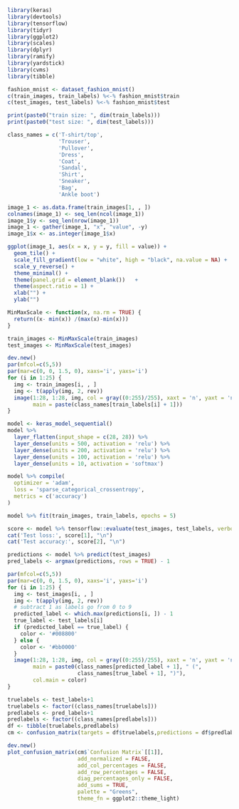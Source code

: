 ```r
library(keras)
library(devtools)
library(tensorflow)
library(tidyr)
library(ggplot2)
library(scales)
library(dplyr)
library(ramify)
library(yardstick)
library(cvms)
library(tibble)
```

```r
fashion_mnist <- dataset_fashion_mnist()
c(train_images, train_labels) %<-% fashion_mnist$train
c(test_images, test_labels) %<-% fashion_mnist$test

print(paste0("train size: ", dim(train_labels)))
print(paste0("test size: ", dim(test_labels)))

class_names = c('T-shirt/top',
                'Trouser',
                'Pullover',
                'Dress',
                'Coat', 
                'Sandal',
                'Shirt',
                'Sneaker',
                'Bag',
                'Ankle boot')
```

```r
image_1 <- as.data.frame(train_images[1, , ])
colnames(image_1) <- seq_len(ncol(image_1))
image_1$y <- seq_len(nrow(image_1))
image_1 <- gather(image_1, "x", "value", -y)
image_1$x <- as.integer(image_1$x)

ggplot(image_1, aes(x = x, y = y, fill = value)) +
  geom_tile() +
  scale_fill_gradient(low = "white", high = "black", na.value = NA) +
  scale_y_reverse() +
  theme_minimal() +
  theme(panel.grid = element_blank())   +
  theme(aspect.ratio = 1) +
  xlab("") +
  ylab("")
```




```r
MinMaxScale <- function(x, na.rm = TRUE) {
  return((x- min(x)) /(max(x)-min(x)))
}

train_images <- MinMaxScale(train_images)
test_images <- MinMaxScale(test_images)
```

```r
dev.new()
par(mfcol=c(5,5))
par(mar=c(0, 0, 1.5, 0), xaxs='i', yaxs='i')
for (i in 1:25) { 
  img <- train_images[i, , ]
  img <- t(apply(img, 2, rev)) 
  image(1:28, 1:28, img, col = gray((0:255)/255), xaxt = 'n', yaxt = 'n',
        main = paste(class_names[train_labels[i] + 1]))
}
```

```r
model <- keras_model_sequential()
model %>%
  layer_flatten(input_shape = c(28, 28)) %>%
  layer_dense(units = 500, activation = 'relu') %>%
  layer_dense(units = 200, activation = 'relu') %>%
  layer_dense(units = 100, activation = 'relu') %>%
  layer_dense(units = 10, activation = 'softmax')

model %>% compile(
  optimizer = 'adam', 
  loss = 'sparse_categorical_crossentropy',
  metrics = c('accuracy')
)

model %>% fit(train_images, train_labels, epochs = 5)
```

```r
score <- model %>% tensorflow::evaluate(test_images, test_labels, verbose = 0)
cat('Test loss:', score[1], "\n")
cat('Test accuracy:', score[2], "\n")
```

```r
predictions <- model %>% predict(test_images)
pred_labels <- argmax(predictions, rows = TRUE) - 1
```

```r
par(mfcol=c(5,5))
par(mar=c(0, 0, 1.5, 0), xaxs='i', yaxs='i')
for (i in 1:25) { 
  img <- test_images[i, , ]
  img <- t(apply(img, 2, rev)) 
  # subtract 1 as labels go from 0 to 9
  predicted_label <- which.max(predictions[i, ]) - 1
  true_label <- test_labels[i]
  if (predicted_label == true_label) {
    color <- '#008800' 
  } else {
    color <- '#bb0000'
  }
  image(1:28, 1:28, img, col = gray((0:255)/255), xaxt = 'n', yaxt = 'n',
        main = paste0(class_names[predicted_label + 1], " (",
                      class_names[true_label + 1], ")"),
        col.main = color)
}
```



```r
truelabels <- test_labels+1
truelabels <- factor((class_names[truelabels]))
predlabels <- pred_labels+1
predlabels <- factor((class_names[predlabels]))
df <- tibble(truelabels,predlabels)
cm <- confusion_matrix(targets = df$truelabels,predictions = df$predlabels)

dev.new()
plot_confusion_matrix(cm$`Confusion Matrix`[[1]],
                      add_normalized = FALSE,
                      add_col_percentages = FALSE,
                      add_row_percentages = FALSE,
                      diag_percentages_only = FALSE,
                      add_sums = TRUE,
                      palette = "Greens",
                      theme_fn = ggplot2::theme_light)
```


